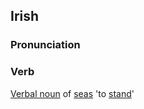 ==Irish==
===Pronunciation===
{{IPA|[ˈʃasəv]}}
===Verb===
[[Verbal noun]] of [[seas#Irish|seas]] 'to [[stand]]'